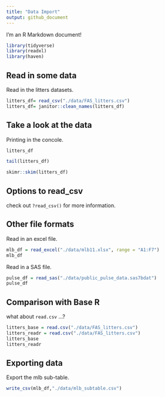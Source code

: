 ```yaml
---
title: "Data Import"
output: github_document
---
```



I'm an R Markdown document! 
```r
library(tidyverse)
library(readxl)
library(haven)
```
## Read in some data
Read in the litters datasets.

```r
litters_df= read_csv("./data/FAS_litters.csv")
litters_df= janitor::clean_names(litters_df)

```
## Take a look at the data

Printing in the concole.
```r
litters_df
```

```r

tail(litters_df)
```
```r
skimr::skim(litters_df)
```
## Options to read_csv

check out `?read_csv()` for more information.

## Other file formats

Read in an excel file.

```r
mlb_df = read_excel("./data/mlb11.xlsx", range = "A1:F7")
mlb_df
```
Read in a SAS file.

```r
pulse_df = read_sas("./data/public_pulse_data.sas7bdat")
pulse_df
```
## Comparison with Base R

what about `read.csv` ...?
```r
litters_base = read.csv("./data/FAS_litters.csv")
litters_readr = read.csv("./data/FAS_litters.csv")
litters_base
litters_readr
```
## Exporting data

Export the mlb sub-table.

```r
write_csv(mlb_df,"./data/mlb_subtable.csv")
```

